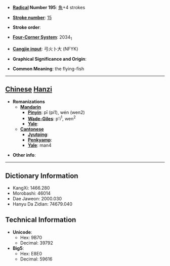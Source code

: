 * '''[[Wiktionary:Chinese radical index| Radical]] Number 195''': [[Wiktionary:Chinese radical index 魚|魚]]+4 strokes

* '''[[Wiktionary:Chinese total strokes index|Stroke number]]''': [[Wiktionary:Chinese total strokes index 15|15]]

* '''Stroke order''': 

* '''[[Wiktionary:Chinese four corner index|Four-Corner System]]''': 2034<sub>1</sub>

* '''[[Wiktionary:Chinese Cangjie index|Cangjie input]]''': 弓火卜大 (NFYK)

* '''Graphical Significance and Origin''': 

* '''Common Meaning''': the flying-fish

----

== [[Chinese]] [[Hanzi]] ==

* '''Romanizations'''
** '''[[Mandarin]]'''
*** '''[[Pinyin]]''': pī (pi1), wén (wen2)
*** '''[[Wade-Giles]]''': p'i<sup>1</sup>, wen<sup>2</sup>
*** '''[[Yale]]''': 
** '''[[Cantonese]]'''
*** '''[[Jyutping]]''':
*** '''[[Penkyamp]]''': 
*** '''[[Yale]]''': man4

* '''Other info''': 

----

== Dictionary Information ==

* KangXi: 1466.280
* Morobashi: 46014
* Dae Jaweon: 2000.030
* Hanyu Da Zidian: 74679.040

== Technical Information ==

* '''Unicode''':
** Hex: 9B70
** Decimal: 39792
* '''Big5''':
** Hex: E8E0
** Decimal: 59616